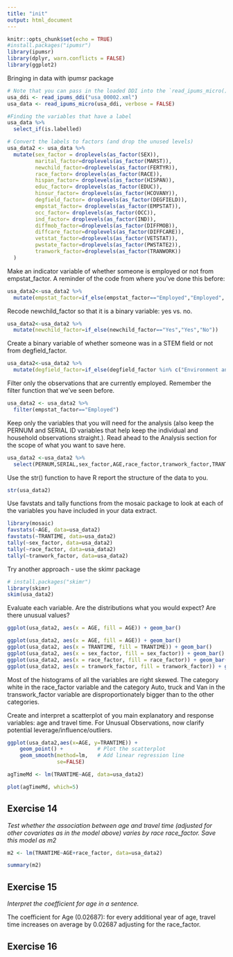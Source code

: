 ```yaml
---
title: "init"
output: html_document
---
```


```r
knitr::opts_chunk$set(echo = TRUE)
#install.packages("ipumsr")
library(ipumsr)
library(dplyr, warn.conflicts = FALSE)
library(ggplot2)
```

Bringing in data with ipumsr package

```r
# Note that you can pass in the loaded DDI into the `read_ipums_micro()`
usa_ddi <- read_ipums_ddi("usa_00002.xml")
usa_data <- read_ipums_micro(usa_ddi, verbose = FALSE)

#Finding the variables that have a label
usa_data %>%
  select_if(is.labelled)

# Convert the labels to factors (and drop the unused levels)
usa_data2 <- usa_data %>%
  mutate(sex_factor = droplevels(as_factor(SEX)),
         marital_factor=droplevels(as_factor(MARST)),
         newchild_factor=droplevels(as_factor(FERTYR)),
         race_factor= droplevels(as_factor(RACE)),
         hispan_factor= droplevels(as_factor(HISPAN)),
         educ_factor= droplevels(as_factor(EDUC)),
         hinsur_factor= droplevels(as_factor(HCOVANY)),
         degfield_factor= droplevels(as_factor(DEGFIELD)),
         empstat_factor= droplevels(as_factor(EMPSTAT)),
         occ_factor= droplevels(as_factor(OCC)),
         ind_factor= droplevels(as_factor(IND)),
         diffmob_factor=droplevels(as_factor(DIFFMOB)),
         diffcare_factor=droplevels(as_factor(DIFFCARE)),
         vetstat_factor=droplevels(as_factor(VETSTAT)),
         pwstate_factor=droplevels(as_factor(PWSTATE2)),
         tranwork_factor=droplevels(as_factor(TRANWORK))
  )
```

Make an indicator variable of whether someone is employed or not from empstat_factor. A reminder of the code from where you’ve done this before:

```r
usa_data2<-usa_data2 %>%
  mutate(empstat_factor=if_else(empstat_factor=="Employed","Employed", "Unemployed"))
```

Recode newchild_factor so that it is a binary variable: yes vs. no.

```r
usa_data2<-usa_data2 %>%
  mutate(newchild_factor=if_else(newchild_factor=="Yes","Yes","No"))
```

Create a binary variable of whether someone was in a STEM field or not from degfield_factor.

```r
usa_data2<-usa_data2 %>%
  mutate(degfield_factor=if_else(degfield_factor %in% c("Environment and Natural Resources", "Computer and Information Sciences", "Engineering", "Biology and Life Sciences", "Mathematics and Statistics", "Physical Sciences"),"STEM", "Not STEM"))
```

Filter only the observations that are currently employed. Remember the filter function that we’ve seen before.

```r
usa_data2 <- usa_data2 %>%
  filter(empstat_factor=="Employed")
```

Keep only the variables that you will need for the analysis (also keep the PERNUM and SERIAL ID variables that help keep the individual and household observations straight.). Read ahead to the Analysis section for the scope of what you want to save here.

```r
usa_data2 <-usa_data2 %>%
  select(PERNUM,SERIAL,sex_factor,AGE,race_factor,tranwork_factor,TRANTIME)
```

Use the str() function to have R report the structure of the data to you.
```r
str(usa_data2)
```

Use favstats and tally functions from the mosaic package to look at each of the variables you have included in your data extract.

```r
library(mosaic)
favstats(~AGE, data=usa_data2)
favstats(~TRANTIME, data=usa_data2)
tally(~sex_factor, data=usa_data2)
tally(~race_factor, data=usa_data2)
tally(~tranwork_factor, data=usa_data2)
```

Try another approach - use the skimr package

```r
# install.packages("skimr")
library(skimr)
skim(usa_data2)
```

Evaluate each variable. Are the distributions what you would expect? Are there unusual values?

```r
ggplot(usa_data2, aes(x = AGE, fill = AGE)) + geom_bar()
```
```r
ggplot(usa_data2, aes(x = AGE, fill = AGE)) + geom_bar()
ggplot(usa_data2, aes(x = TRANTIME, fill = TRANTIME)) + geom_bar()
ggplot(usa_data2, aes(x = sex_factor, fill = sex_factor)) + geom_bar()
ggplot(usa_data2, aes(x = race_factor, fill = race_factor)) + geom_bar()
ggplot(usa_data2, aes(x = tranwork_factor, fill = tranwork_factor)) + geom_bar()
```

Most of the histograms of all the variables are right skewed. The category white in the race_factor variable and the category Auto, truck and Van in the transwork_factor variable are disproportionately bigger than to the other categories.

Create and interpret a scatterplot of you main explanatory and response variables: age and travel time. For Unusual Observations, now clarify potential leverage/influence/outliers.

```r
ggplot(usa_data2,aes(x=AGE, y=TRANTIME)) +
    geom_point() +           # Plot the scatterplot
    geom_smooth(method=lm,   # Add linear regression line
                se=FALSE)

agTimeMd <- lm(TRANTIME~AGE, data=usa_data2)

plot(agTimeMd, which=5)
```

## Exercise 14 

*Test whether the association between age and travel time (adjusted for other covariates as in the model above) varies by race race_factor. Save this model as m2*

```r
m2 <- lm(TRANTIME~AGE+race_factor, data=usa_data2)

summary(m2)
```

## Exercise 15 

*Interpret the coefficient for age in a sentence.*

The coefficient for Age (0.02687): for every additional year of age, travel time increases on average by 0.02687 adjusting for the race_factor.

## Exercise 16

